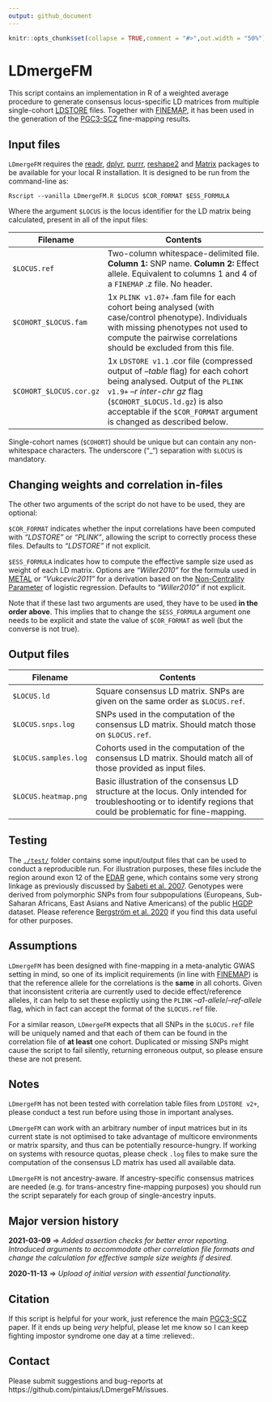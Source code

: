 ```yaml
---
output: github_document
---
```


<!-- README.md is generated from README.Rmd. Please edit that file -->

```r
knitr::opts_chunk$set(collapse = TRUE,comment = "#>",out.width = "50%")
```
# LDmergeFM

This script contains an implementation in R of a weighted average procedure to generate consensus locus-specific LD matrices from multiple single-cohort [LDSTORE](http://www.christianbenner.com/) files. Together with [FINEMAP](https://doi.org/10.1093/bioinformatics/btw018), it has been used in the generation of the [PGC3-SCZ](https://doi.org/10.1101/2020.09.12.20192922) fine-mapping results. 

## Input files

`LDmergeFM` requires the [readr](https://cran.r-project.org/web/packages/readr/index.html), [dplyr](https://cran.r-project.org/web/packages/dplyr/index.html), [purrr](https://cran.r-project.org/web/packages/purrr/index.html), [reshape2](https://cran.r-project.org/web/packages/reshape2/index.html) and [Matrix](https://cran.r-project.org/web/packages/Matrix/index.html) packages to be available for your local R installation. It is designed to be run from the command-line as:

```
Rscript --vanilla LDmergeFM.R $LOCUS $COR_FORMAT $ESS_FORMULA 
```

Where the argument `$LOCUS` is the locus identifier for the LD matrix being calculated, present in all of the input files:

|  Filename | Contents |
|----------|---------------------|
| `$LOCUS.ref` | Two-column whitespace-delimited file. **Column 1:** SNP name. **Column 2:** Effect allele. Equivalent to columns 1 and 4 of a `FINEMAP` .z file. No header.|
| `$COHORT_$LOCUS.fam`    | 1x `PLINK v1.07+` .fam file for each cohort being analysed (with case/control phenotype). Individuals with missing phenotypes not used to compute the pairwise correlations should be excluded from this file.|
| `$COHORT_$LOCUS.cor.gz` | 1x `LDSTORE v1.1` .cor file (compressed output of *--table* flag) for each cohort being analysed. Output of the `PLINK v1.9+` *--r inter-chr gz* flag (`$COHORT_$LOCUS.ld.gz`) is also acceptable if the `$COR_FORMAT` argument is changed as described below.

Single-cohort names (`$COHORT`) should be unique but can contain any non-whitespace characters. The underscore ("_") separation with `$LOCUS` is mandatory.

## Changing weights and correlation in-files

The other two arguments of the script do not have to be used, they are optional: 

`$COR_FORMAT` indicates whether the input correlations have been computed with *"LDSTORE"* or *"PLINK"*, allowing the script to correctly process these files. Defaults to *"LDSTORE"* if not explicit.

`$ESS_FORMULA` indicates how to compute the effective sample size used as weight of each LD matrix. Options are *"Willer2010"* for the formula used in [METAL](https://doi.org/10.1093/bioinformatics/btq340) or *"Vukcevic2011"* for a derivation based on the [Non-Centrality Parameter](https://doi.org/10.1002/gepi.20576) of logistic regression. Defaults to *"Willer2010"* if not explicit. 

Note that if these last two arguments are used, they have to be used **in the order above**. This implies that to change the `$ESS_FORMULA` argument one needs to be explicit and state the value of `$COR_FORMAT` as well (but the converse is not true).

## Output files

|  Filename | Contents |
|----------|---------------------|
| `$LOCUS.ld` | Square consensus LD matrix. SNPs are given on the same order as `$LOCUS.ref`. |
| `$LOCUS.snps.log`    | SNPs used in the computation of the consensus LD matrix. Should match those on `$LOCUS.ref`. |
| `$LOCUS.samples.log` | Cohorts used in the computation of the consensus LD matrix. Should match all of those provided as input files.| 
| `$LOCUS.heatmap.png` | Basic illustration of the consensus LD structure at the locus. Only intended for troubleshooting or to identify regions that could be problematic for fine-mapping. 

## Testing

The [`./test/`](test/) folder contains some input/output files that can be used to conduct a reproducible run. For illustration purposes, these files include the region around exon 12 of the [EDAR](https://www.genecards.org/cgi-bin/carddisp.pl?gene=EDAR) gene, which contains some very strong linkage as previously discussed by [Sabeti et al. 2007](https://dx.doi.org/10.1038%2Fnature06250). Genotypes were derived from polymorphic SNPs from four subpopulations (Europeans, Sub-Saharan Africans, East Asians and Native Americans) of the public [HGDP](ftp://ngs.sanger.ac.uk/production/hgdp/hgdp_wgs.20190516/) dataset. Please reference [Bergström et al. 2020](dx.doi.org/10.1126/science.aay5012) if you find this data useful for other purposes.

## Assumptions

`LDmergeFM` has been designed with fine-mapping in a meta-analytic GWAS setting in mind, so one of its implicit requirements (in line with [FINEMAP](https://doi.org/10.1093/bioinformatics/btw018)) is that the reference allele for the correlations is the **same** in all cohorts. Given that inconsistent criteria are currently used to decide effect/reference alleles, it can help to set these explictly using the `PLINK` *--a1-allele*/*--ref-allele* flag, which in fact can accept the format of the `$LOCUS.ref` file.

For a similar reason, `LDmergeFM` expects that all SNPs in the `$LOCUS.ref` file will be uniquely named and that each of them can be found in the correlation file of **at least** one cohort. Duplicated or missing SNPs might cause the script to fail silently, returning erroneous output, so please ensure these are not present.

## Notes

`LDmergeFM` has not been tested with correlation table files from `LDSTORE v2+`, please conduct a test run before using those in important analyses.

`LDmergeFM` can work with an arbitrary number of input matrices but in its current state is not optimised to take advantage of multicore environments or matrix sparsity, and thus can be potentially resource-hungry. If working on systems with resource quotas, please check `.log` files to make sure the computation of the consensus LD matrix has used all available data.

`LDmergeFM` is not ancestry-aware. If ancestry-specific consensus matrices are needed (e.g. for trans-ancestry fine-mapping purposes) you should run the script separately for each group of single-ancestry inputs.

## Major version history

**2021-03-09** => *Added assertion checks for better error reporting. Introduced arguments to accommodate other correlation file formats and change the calculation for effective sample size weights if desired.*

**2020-11-13** => *Upload of initial version with essential functionality.*

## Citation

If this script is helpful for your work, just reference the main [PGC3-SCZ](https://doi.org/10.1101/2020.09.12.20192922) paper. If it ends up being *very* helpful, please let me know so I can keep fighting impostor syndrome one day at a time :relieved:.

## Contact

Please submit suggestions and bug-reports at https://github.com/pintaius/LDmergeFM/issues.